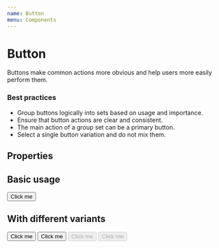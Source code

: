 ```yaml
---
name: Button
menu: Components
---
```



# Button

Buttons make common actions more obvious and help users more easily perform them.

### Best practices

- Group buttons logically into sets based on usage and importance.
- Ensure that button actions are clear and consistent.
- The main action of a group set can be a primary button.
- Select a single button variation and do not mix them.

## Properties

<Props of={Button} />

## Basic usage

<Playground>
  <Button>Click me</Button>
</Playground>


## With different variants

<Playground>
  <Button>Click me</Button>
  <Button primary>Click me</Button>
  <Button disabled>Click me</Button>
  <Button primary disabled>Click me</Button>
</Playground>
